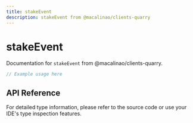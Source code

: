 ```yaml
---
title: stakeEvent
description: stakeEvent from @macalinao/clients-quarry
---
```


# stakeEvent

Documentation for `stakeEvent` from @macalinao/clients-quarry.

```typescript
// Example usage here
```

## API Reference

For detailed type information, please refer to the source code or use your IDE's type inspection features.
